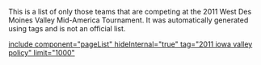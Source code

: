 This is a list of only those teams that are competing at the 2011 West Des Moines Valley Mid-America Tournament. It was automatically generated using tags and is not an official list.

[[include component="pageList" hideInternal="true" tag="2011 iowa valley policy" limit="1000" ]]